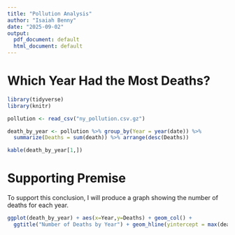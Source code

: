 ```yaml
---
title: "Pollution Analysis"
author: "Isaiah Benny"
date: "2025-09-02"
output:
  pdf_document: default
  html_document: default
---
```



# Which Year Had the Most Deaths?

```r
library(tidyverse)
library(knitr)
```


```r
pollution <- read_csv("ny_pollution.csv.gz")

death_by_year <- pollution %>% group_by(Year = year(date)) %>% 
  summarize(Deaths = sum(death)) %>% arrange(desc(Deaths))

kable(death_by_year[1,])
```

# Supporting Premise

To support this conclusion, I will produce a graph showing the number of deaths for each year.

```r
ggplot(death_by_year) + aes(x=Year,y=Deaths) + geom_col() + 
  ggtitle("Number of Deaths by Year") + geom_hline(yintercept = max(death_by_year$Deaths))
```

